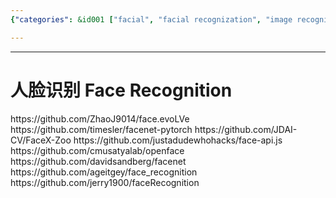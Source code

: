 ```yaml
---
{"categories": &id001 ["facial", "facial recognization", "image recognization"], "category": "GitHub", "date": "2023-12-22 23:52:59", "description": "The text discusses various GitHub repositories focused on face recognition technology, offering different implementations and resources for creating facial recognition systems using diverse programming languages and frameworks.", "tags": *id001, "title": "人脸识别 Face Recognition"}

---
```


------

# 人脸识别 Face Recognition

https://github.com/ZhaoJ9014/face.evoLVe
https://github.com/timesler/facenet-pytorch
https://github.com/JDAI-CV/FaceX-Zoo
https://github.com/justadudewhohacks/face-api.js
https://github.com/cmusatyalab/openface
https://github.com/davidsandberg/facenet
https://github.com/ageitgey/face_recognition
https://github.com/jerry1900/faceRecognition

